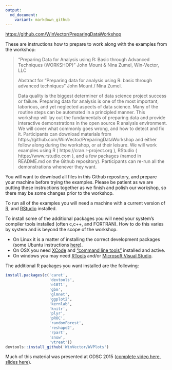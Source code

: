 ```yaml
---
output:
  md_document:
    variant: markdown_github
---
```


<!-- README.md is generated from README.Rmd. Please edit that file -->

[https://github.com/WinVector/PreparingDataWorkshop](https://github.com/WinVector/PreparingDataWorkshop)
 
These are instructions how to prepare to work along with the examples from the workshop:

> "Preparing Data for Analysis using R: Basic through Advanced Techniques (WORKSHOP)"
John Mount & Nina Zumel, Win-Vector, LLC 
>
> Abstract for "Preparing data for analysis using R: basic through advanced techniques" John Mount / Nina Zumel.
>
> Data quality is the biggest determiner of data science project success or failure.    Preparing data for analysis is one of the most important, laborious, and yet neglected aspects of data science.  Many of the routine steps can be automated in a principled manner.  This workshop will lay out the fundamentals of preparing data and provide interactive demonstrations in the open source R analysis environment.  We will cover what commonly goes wrong, and how to detect and fix it.  Participants can download materials from https://github.com/WinVector/PreparingDataWorkshop and either follow along during the workshop, or at their leisure.  We will work examples using  R  ( https://cran.r-project.org ), RStudio ( https://www.rstudio.com ), and a few packages (named in README.md on the Github repository).  Participants can re-run all the demonstrations whenever they want.

You will want to download all files in this Github repository, and prepare your machine before trying the examples.  Please be patient as we are putting these instructions together as we finish and polish our workshop, so there may be some changes prior to the workshop.

To run all of the examples you will need a machine with a current version of [R](https://cran.r-project.org), and [RStudio](https://www.rstudio.com) installed.

To install some of the additional packages you will need your system's compiler tools installed (often c,c++, and FORTRAN).  How to do this varies by system  and is beyond the scope of the workshop.

*   On Linux it is a matter of installing the correct development packages (some Ubuntu instructions [here](https://github.com/JohnMount/ec2R/blob/master/ec2steps.bash)).
*   On OSX you need [XCode](https://developer.apple.com/xcode/) and ["command line tools"](http://www.cnet.com/how-to/install-command-line-developer-tools-in-os-x/) installed and active.
*   On windows you may need [RTools](https://cran.r-project.org/bin/windows/Rtools/) and/or [Microsoft Visual Studio](https://msdn.microsoft.com/en-us/vstudio/cc136611.aspx).


The additional R packages you want installed are the following:

```r
install.packages(c('caret',
                   'devtools',
                   'e1071',
                   'gbm',
                   'glmnet',
                   'ggplot2',
                   'kernlab',
                   'knitr',
                   'plyr',
                   'pROC',
                   'randomForest',
                   'reshape2',
                   'rpart',
                   'snow',
                   'vtreat'))
devtools::install_github('WinVector/WVPlots')
```

Much of this material was presented at ODSC 2015 ([complete video here](https://www.youtube.com/watch?v=Dd6idYl8mu8), [slides here](https://github.com/WinVector/PreparingDataWorkshop/tree/master/ODSC_2015_Slides)).
